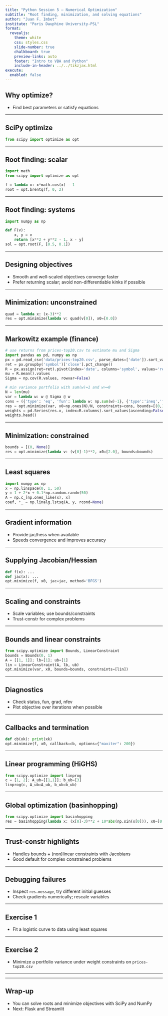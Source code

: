 ```yaml
---
title: "Python Session 5 — Numerical Optimization"
subtitle: "Root finding, minimization, and solving equations"
author: "Juan F. Imbet"
institute: "Paris Dauphine University-PSL"
format:
  revealjs:
    theme: white
    css: styles.css
    slide-number: true
    chalkboard: true
    preview-links: auto
    footer: "Intro to VBA and Python"
    include-in-header: ../../tikzjax.html
execute:
  enabled: false
---
```


## Why optimize?

- Find best parameters or satisfy equations


---

## SciPy optimize

```python
from scipy import optimize as opt
```

---

## Root finding: scalar

```python
import math
from scipy import optimize as opt

f = lambda x: x*math.cos(x) - 1
root = opt.brentq(f, 0, 2)
```

---

## Root finding: systems

```python
import numpy as np

def F(v):
    x, y = v
    return [x**2 + y**2 - 1, x - y]
sol = opt.root(F, [0.5, 0.1])
```

---

## Designing objectives

- Smooth and well-scaled objectives converge faster
- Prefer returning scalar; avoid non-differentiable kinks if possible

---

## Minimization: unconstrained

```python
quad = lambda x: (x-3)**2
res = opt.minimize(lambda v: quad(v[0]), x0=[0.0])
```

---

## Markowitz example (finance)

```python
# use returns from prices-top20.csv to estimate mu and Sigma
import pandas as pd, numpy as np
px = pd.read_csv('data/prices-top20.csv', parse_dates=['date']).sort_values(['symbol','date'])
ret = px.groupby('symbol')['close'].pct_change()
R = px.assign(ret=ret).pivot(index='date', columns='symbol', values='ret').dropna()
mu = R.mean().values
Sigma = np.cov(R.values, rowvar=False)

# min variance portfolio with sum(w)=1 and w>=0
N = len(mu)
var = lambda w: w @ Sigma @ w
cons = ({'type': 'eq', 'fun': lambda w: np.sum(w)-1}, {'type':'ineq','fun': lambda w: w})
res = opt.minimize(var, x0=np.ones(N)/N, constraints=cons, bounds=[(0,1)]*N)
weights = pd.Series(res.x, index=R.columns).sort_values(ascending=False)
weights.head()
```

---

## Minimization: constrained

```python
bounds = [(0, None)]
res = opt.minimize(lambda v: (v[0]-1)**2, x0=[2.0], bounds=bounds)
```

---

## Least squares

```python
import numpy as np
x = np.linspace(0, 1, 50)
y = 1 + 2*x + 0.1*np.random.randn(50)
A = np.c_[np.ones_like(x), x]
coef, *_ = np.linalg.lstsq(A, y, rcond=None)
```

---

## Gradient information

- Provide jac/hess when available
- Speeds convergence and improves accuracy

---

## Supplying Jacobian/Hessian

```python
def f(x): ...
def jac(x): ...
opt.minimize(f, x0, jac=jac, method='BFGS')
```

---

## Scaling and constraints

- Scale variables; use bounds/constraints
- Trust-constr for complex problems

---

## Bounds and linear constraints

```python
from scipy.optimize import Bounds, LinearConstraint
bounds = Bounds(0, 1)
A = [[1, 1]]; lb=[1]; ub=[1]
lin = LinearConstraint(A, lb, ub)
opt.minimize(var, x0, bounds=bounds, constraints=[lin])
```

---

## Diagnostics

- Check status, fun, grad, nfev
- Plot objective over iterations when possible

---

## Callbacks and termination

```python
def cb(xk): print(xk)
opt.minimize(f, x0, callback=cb, options={"maxiter": 200})
```

---

## Linear programming (HiGHS)

```python
from scipy.optimize import linprog
c = [1, 2]; A_ub=[[1,1]]; b_ub=[3]
linprog(c, A_ub=A_ub, b_ub=b_ub)
```

---

## Global optimization (basinhopping)

```python
from scipy.optimize import basinhopping
res = basinhopping(lambda x: (x[0]-3)**2 + 10*abs(np.sin(x[0])), x0=[0.0])
```

---

## Trust-constr highlights

- Handles bounds + (non)linear constraints with Jacobians
- Good default for complex constrained problems

---

## Debugging failures

- Inspect `res.message`, try different initial guesses
- Check gradients numerically; rescale variables

---

## Exercise 1

- Fit a logistic curve to data using least squares

---

## Exercise 2

- Minimize a portfolio variance under weight constraints on `prices-top20.csv`

---

<!-- removed by request: analogy content -->

---

## Wrap‑up

- You can solve roots and minimize objectives with SciPy and NumPy
- Next: Flask and Streamlit
